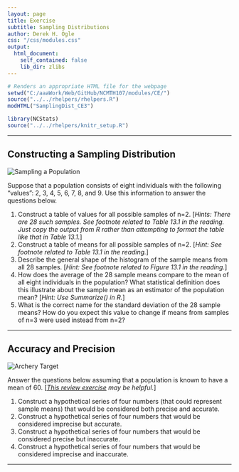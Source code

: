 ```yaml
---
layout: page
title: Exercise
subtitle: Sampling Distributions
author: Derek H. Ogle
css: "/css/modules.css"
output:
  html_document:
    self_contained: false
    lib_dir: zlibs
---
```


```r
# Renders an appropriate HTML file for the webpage
setwd("C:/aaaWork/Web/GitHub/NCMTH107/modules/CE/")
source("../../rhelpers/rhelpers.R")
modHTML("SamplingDist_CE3")
```

```r
library(NCStats)
source("../../rhelpers/knitr_setup.R")
```

----

## Constructing a Sampling Distribution
<img src="zimgs/population-sampled.jpg" alt="Sampling a Population" class="img-right">

Suppose that a population consists of eight individuals with the following "values": 2, 3, 4, 5, 6, 7, 8, and 9. Use this information to answer the questions below.

1. Construct a table of values for all possible samples of n=2. [*Hints: There are 28 such samples. See footnote related to Table 13.1 in the reading. Just copy the output from R rather than attempting to format the table like that in Table 13.1.*]
1. Construct a table of means for all possible samples of n=2. [*Hint: See footnote related to Table 13.1 in the reading.*]
1. Describe the general shape of the histogram of the sample means from all 28 samples. [*Hint: See footnote related to Figure 13.1 in the reading.*]
1. How does the average of the 28 sample means compare to the mean of all eight individuals in the population? What statistical definition does this illustrate about the sample mean as an estimator of the population mean? [*Hint: Use Summarize() in R.*]
1. What is the correct name for the standard deviation of the 28 sample means? How do you expect this value to change if means from samples of n=3 were used instead from n=2?

----

## Accuracy and Precision
<img src="zimgs/archery_target.jpg" alt="Archery Target" class="img-right">

Answer the questions below assuming that a population is known to have a mean of 60. [*[This review exercise](../RE/SamplingDist_RevEx.html#accuracy-and-precision) may be helpful.*]

1. Construct a hypothetical series of four numbers (that could represent sample means) that would be considered both precise and accurate.
1. Construct a hypothetical series of four numbers that would be considered imprecise but accurate.
1. Construct a hypothetical series of four numbers that would be considered precise but inaccurate.
1. Construct a hypothetical series of four numbers that would be considered imprecise and inaccurate.

----
